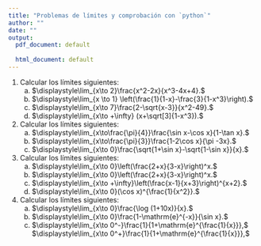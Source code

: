 ```yaml
---
title: "Problemas de límites y comprobación con `python`"
author: ""
date: ""
output:
  pdf_document: default
              
  html_document: default
---
```


1. Calcular los límites siguientes:
    a) $\displaystyle\lim_{x\to 2}\frac{x^2-2x}{x^3-4x+4}.$
    a) $\displaystyle\lim_{x \to 1} \left(\frac{1}{1-x}-\frac{3}{1-x^3}\right).$
    a) $\displaystyle\lim_{x\to 7}\frac{2-\sqrt{x-3}}{x^2-49}.$
    a) $\displaystyle\lim_{x\to +\infty} (x+\sqrt[3]{1-x^3}).$
1. Calcular los límites siguientes:
    a) $\displaystyle\lim_{x\to\frac{\pi}{4}}\frac{\sin x-\cos x}{1-\tan x}.$
    a) $\displaystyle\lim_{x\to\frac{\pi}{3}}\frac{1-2\cos x}{\pi -3x}.$
    a) $\displaystyle\lim_{x\to 0}\frac{\sqrt{1+\sin x}-\sqrt{1-\sin x}}{x}.$
1. Calcular los límites siguientes:
    a) $\displaystyle\lim_{x\to 0}\left(\frac{2+x}{3-x}\right)^x.$
    a) $\displaystyle\lim_{x\to 0}\left(\frac{2+x}{3-x}\right)^x.$
    a) $\displaystyle\lim_{x\to +\infty}\left(\frac{x-1}{x+3}\right)^{x+2}.$
    a) $\displaystyle\lim_{x\to 0}(\cos x)^{\frac{1}{x^2}}.$
1. Calcular los límites siguientes:
    a) $\displaystyle\lim_{x\to 0}\frac{\log (1+10x)}{x}.$
    a) $\displaystyle\lim_{x\to 0}\frac{1-\mathrm{e}^{-x}}{\sin x}.$
    a) $\displaystyle\lim_{x\to 0^-}\frac{1}{1+\mathrm{e}^{\frac{1}{x}}},$ $\displaystyle\lim_{x\to 0^+}\frac{1}{1+\mathrm{e}^{\frac{1}{x}}},$
